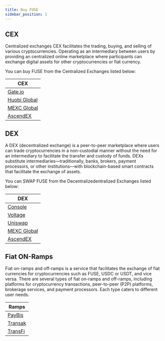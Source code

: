 ```yaml
---
title: Buy FUSE
sidebar_position: 1
---
```


## CEX

Centralized exchanges CEX facilitates the trading, buying, and selling of various cryptocurrencies. Operating as an intermediary between users by providing an centralized online marketplace where participants can exchange digital assets for other cryptocurrencies or fiat currency.

You can buy FUSE from the Centralized Exchanges listed below: 

| CEX                                                                                 |
| ----------------------------------------------------------------------------------- |
| [Gate.io](https://www.gate.io/en/price/fuse-fuse)                                   |
| [Huobi Global](https://www.htx.com/en-us/asset-introduction/details/?currency=fuse) |
| [MEXC Global](https://www.mexc.com/price/FUSE)                                      |
| [AscendEX](https://ascendex.com/en/cashtrade-spottrading/usdt/fuse)                 |

## DEX

A DEX (decentralized exchange) is a peer-to-peer marketplace where users can trade cryptocurrencies in a non-custodial manner without the need for an intermediary to facilitate the transfer and custody of funds. DEXs substitute intermediaries—traditionally, banks, brokers, payment processors, or other institutions—with blockchain-based smart contracts that facilitate the exchange of assets. 

You can SWAP FUSE from the Decentralizedentralized Exchanges listed below: 

| DEX                                                                                 |
| ----------------------------------------------------------------------------------- |
| [Console](https://console.fuse.io/bridge)                                   |
| [Voltage](https://console.fuse.io/bridge)                                   |
| [Uniswap](https://www.htx.com/en-us/asset-introduction/details/?currency=fuse) |
| [MEXC Global](https://www.mexc.com/price/FUSE)                                      |
| [AscendEX](https://ascendex.com/en/cashtrade-spottrading/usdt/fuse)                 |


## Fiat ON-Ramps

Fiat on-ramps and off-ramps is a service that facilitates the exchange of fiat currencies for cryptocurrencies such as FUSE, USDC or USDT, and vice versa. There are several types of fiat on-ramps and off-ramps, including platforms for cryptocurrency transactions, peer-to-peer (P2P) platforms, brokerage services, and payment processors. Each type caters to different user needs.

|Ramps|
|------|
|[PayBis](https://paybis.com/)|
|[Transak](https://transak.com/)|
|[TransFi](https://www.transfi.com/)|